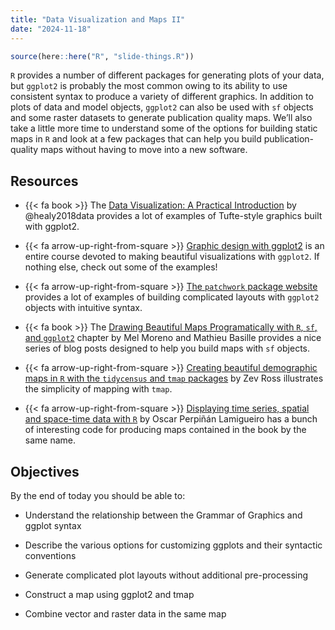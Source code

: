 ```yaml
---
title: "Data Visualization and Maps II"
date: "2024-11-18"
---
```


```r
source(here::here("R", "slide-things.R"))
```

`R` provides a number of different packages for generating plots of your data, but `ggplot2` is probably the most common owing to its ability to use consistent syntax to produce a variety of different graphics. In addition to plots of data and model objects, `ggplot2` can also be used with `sf` objects and some raster datasets to generate publication quality maps. We’ll also take a little more time to understand some of the options for building static maps in `R` and look at a few packages that can help you build publication-quality maps without having to move into a new software.

## Resources

- {{< fa book >}} The [Data Visualization: A Practical Introduction](https://socviz.co/) by @healy2018data provides a lot of examples of Tufte-style graphics built with ggplot2.

- {{< fa arrow-up-right-from-square >}} [Graphic design with ggplot2](https://rstudio-conf-2022.github.io/ggplot2-graphic-design/) is an entire course devoted to making beautiful visualizations with `ggplot2`. If nothing else, check out some of the examples!

- {{< fa arrow-up-right-from-square >}} [The `patchwork` package website](https://patchwork.data-imaginist.com/) provides a lot of examples of building complicated layouts with `ggplot2` objects with intuitive syntax.

- {{< fa book >}} The [Drawing Beautiful Maps Programatically with `R`, `sf`, and `ggplot2`](https://r-spatial.org/r/2018/10/25/ggplot2-sf.html) chapter by Mel Moreno and Mathieu Basille provides a nice series of blog posts designed to help you build maps with `sf` objects.

- {{< fa arrow-up-right-from-square >}} [Creating beautiful demographic maps in `R` with the `tidycensus` and `tmap` packages](http://zevross.com/blog/2018/10/02/creating-beautiful-demographic-maps-in-r-with-the-tidycensus-and-tmap-packages/) by Zev Ross illustrates the simplicity of mapping with `tmap`.

- {{< fa arrow-up-right-from-square >}} [Displaying time series, spatial and space-time data with `R`](https://oscarperpinan.github.io/bookvis/) by Oscar Perpiñán Lamigueiro has a bunch of interesting code for producing maps contained in the book by the same name.

## Objectives

By the end of today you should be able to:

- Understand the relationship between the Grammar of Graphics and ggplot syntax

- Describe the various options for customizing ggplots and their syntactic conventions

- Generate complicated plot layouts without additional pre-processing

- Construct a map using ggplot2 and tmap

- Combine vector and raster data in the same map

<!--

```r
slide_buttons("/slides/25-slides")
```

<div>

```{=html}
<iframe class="slide-deck" src="/slides/25-slides.html"></iframe>
```

</div>

-->